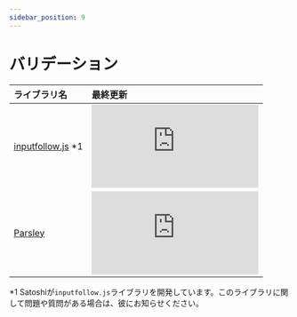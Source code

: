 ```yaml
---
sidebar_position: 9
---
```


# バリデーション

| ライブラリ名 | 最終更新 |
| :-- | :-- |
| [inputfollow.js](https://github.com/sushat4692/inputfollow.js) \*1 | ![Last Updated](https://img.shields.io/github/last-commit/sushat4692/inputfollow.js) |
| [Parsley](https://parsleyjs.org/) | ![Last Updated](https://img.shields.io/github/last-commit/guillaumepotier/Parsley.js) |

\*1 Satoshiが`inputfollow.js`ライブラリを開発しています。このライブラリに関して問題や質問がある場合は、彼にお知らせください。
